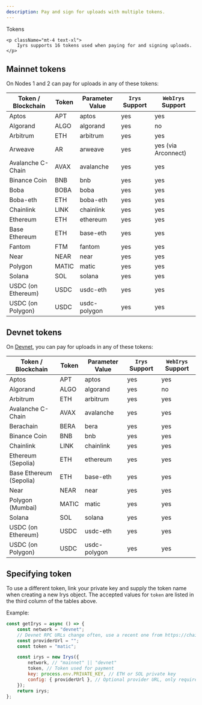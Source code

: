 ```yaml
---
description: Pay and sign for uploads with multiple tokens.
---
```



<div className="flex flex-col mt-5">
	<div className="flex items-end">
    	<div className=""><Heading level={1}>Tokens</Heading></div>
    </div>

    <p className="mt-4 text-xl">
    	Iyrs supports 16 tokens used when paying for and signing uploads.
    </p>

</div>

## Mainnet tokens

On Nodes 1 and 2 can pay for uploads in any of these tokens:

| Token / Blockchain | Token | Parameter Value | `Irys` Support | `WebIrys` Support   |
| ------------------ | ----- | --------------- | -------------- | ------------------- |
| Aptos              | APT   | aptos           | yes            | yes                 |
| Algorand           | ALGO  | algorand        | yes            | no                  |
| Arbitrum           | ETH   | arbitrum        | yes            | yes                 |
| Arweave            | AR    | arweave         | yes            | yes (via Arconnect) |
| Avalanche C-Chain  | AVAX  | avalanche       | yes            | yes                 |
| Binance Coin       | BNB   | bnb             | yes            | yes                 |
| Boba               | BOBA  | boba            | yes            | yes                 |
| Boba-eth           | ETH   | boba-eth        | yes            | yes                 |
| Chainlink          | LINK  | chainlink       | yes            | yes                 |
| Ethereum           | ETH   | ethereum        | yes            | yes                 |
| Base Ethereum      | ETH   | base-eth        | yes            | yes                 |
| Fantom             | FTM   | fantom          | yes            | yes                 |
| Near               | NEAR  | near            | yes            | yes                 |
| Polygon            | MATIC | matic           | yes            | yes                 |
| Solana             | SOL   | solana          | yes            | yes                 |
| USDC (on Ethereum) | USDC  | usdc-eth        | yes            | yes                 |
| USDC (on Polygon)  | USDC  | usdc-polygon    | yes            | yes                 |

## Devnet tokens

On [Devnet](/developer-docs/using-devnet), you can pay for uploads in any of these tokens:

| Token / Blockchain      | Token | Parameter Value | `Irys` Support | `WebIrys` Support |
| ----------------------- | ----- | --------------- | -------------- | ----------------- |
| Aptos                   | APT   | aptos           | yes            | yes               |
| Algorand                | ALGO  | algorand        | yes            | no                |
| Arbitrum                | ETH   | arbitrum        | yes            | yes               |
| Avalanche C-Chain       | AVAX  | avalanche       | yes            | yes               |
| Berachain               | BERA  | bera            | yes            | yes               |
| Binance Coin            | BNB   | bnb             | yes            | yes               |
| Chainlink               | LINK  | chainlink       | yes            | yes               |
| Ethereum (Sepolia)      | ETH   | ethereum        | yes            | yes               |
| Base Ethereum (Sepolia) | ETH   | base-eth        | yes            | yes               |
| Near                    | NEAR  | near            | yes            | yes               |
| Polygon (Mumbai)        | MATIC | matic           | yes            | yes               |
| Solana                  | SOL   | solana          | yes            | yes               |
| USDC (on Ethereum)      | USDC  | usdc-eth        | yes            | yes               |
| USDC (on Polygon)       | USDC  | usdc-polygon    | yes            | yes               |

## Specifying token

To use a different token, link your private key and supply the token name when creating a new Irys object. The accepted values for `token` are listed in the third column of the tables above.

Example:

```js copy
const getIrys = async () => {
	const network = "devnet";
	// Devnet RPC URLs change often, use a recent one from https://chainlist.org/
	const providerUrl = "";
	const token = "matic";

	const irys = new Irys({
		network, // "mainnet" || "devnet"
		token, // Token used for payment
		key: process.env.PRIVATE_KEY, // ETH or SOL private key
		config: { providerUrl }, // Optional provider URL, only required when using Devnet
	});
	return irys;
};
```
